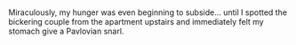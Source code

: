 #

Miraculously, my hunger was even beginning to subside... until I spotted the bickering couple from the apartment upstairs and immediately felt my stomach give a Pavlovian snarl.

